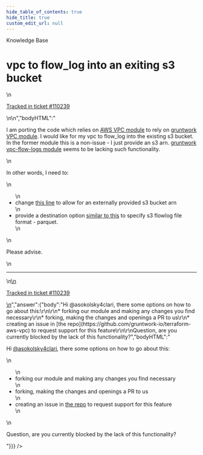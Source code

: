 ```yaml
---
hide_table_of_contents: true
hide_title: true
custom_edit_url: null
---
```



<head>
  <link rel="canonical" href="https://github.com/gruntwork-io/knowledge-base/discussions/732" />
</head>

<CenterLayout>
<span className="searchCategory">Knowledge Base</span>
<h1>vpc to flow_log into an exiting s3 bucket</h1>
<GitHub discussion={{"id":"D_kwDOF8slf84AUHwf","number":732,"author":{"login":"asokolsky4clari"},"title":"vpc to flow_log into an exiting s3 bucket","body":"\nI am porting the code which relies on [AWS VPC module](https://github.com/terraform-aws-modules/terraform-aws-vpc) to rely on [gruntwork VPC module](https://github.com/gruntwork-io/terraform-aws-vpc/).  I would like for my vpc to flow_log into the existing s3 bucket.  In the former module this is a non-issue - I just provide an s3 arn.  [gruntwork vpc-flow-logs module](https://github.com/gruntwork-io/terraform-aws-vpc/blob/main/modules/vpc-flow-logs/main.tf) seems to be lacking such functionality.  \r\n\r\nIn other words, I need to:\r\n\r\n* change [this line](https://github.com/gruntwork-io/terraform-aws-vpc/blob/main/modules/vpc-flow-logs/main.tf#L31) to allow for an externally provided s3 bucket arn\r\n* provide a destination option [similar to this](https://github.com/terraform-aws-modules/terraform-aws-vpc/blob/master/vpc-flow-logs.tf#L28) to specify s3 flowlog file format - parquet.\r\n\r\nPlease advise.\r\n\n\n---\n\n<ins datetime=\"2023-06-07T15:52:21Z\">\n  <p><a href=\"https://support.gruntwork.io/hc/requests/110239\">Tracked in ticket #110239</a></p>\n</ins>\n","bodyHTML":"<p dir=\"auto\">I am porting the code which relies on <a href=\"https://github.com/terraform-aws-modules/terraform-aws-vpc\">AWS VPC module</a> to rely on <a href=\"https://github.com/gruntwork-io/terraform-aws-vpc/\">gruntwork VPC module</a>.  I would like for my vpc to flow_log into the existing s3 bucket.  In the former module this is a non-issue - I just provide an s3 arn.  <a href=\"https://github.com/gruntwork-io/terraform-aws-vpc/blob/main/modules/vpc-flow-logs/main.tf\">gruntwork vpc-flow-logs module</a> seems to be lacking such functionality.</p>\n<p dir=\"auto\">In other words, I need to:</p>\n<ul dir=\"auto\">\n<li>change <a href=\"https://github.com/gruntwork-io/terraform-aws-vpc/blob/main/modules/vpc-flow-logs/main.tf#L31\">this line</a> to allow for an externally provided s3 bucket arn</li>\n<li>provide a destination option <a href=\"https://github.com/terraform-aws-modules/terraform-aws-vpc/blob/master/vpc-flow-logs.tf#L28\">similar to this</a> to specify s3 flowlog file format - parquet.</li>\n</ul>\n<p dir=\"auto\">Please advise.</p>\n<hr>\n<ins datetime=\"2023-06-07T15:52:21Z\">\n  <p dir=\"auto\"><a href=\"https://support.gruntwork.io/hc/requests/110239\" rel=\"nofollow\">Tracked in ticket #110239</a></p>\n</ins>","answer":{"body":"Hi @asokolsky4clari, there some options on how to go about this:\r\n\r\n* forking our module and making any changes you find necessary\r\n* forking, making the changes and openings a PR to us\r\n* creating an issue in [the repo](https://github.com/gruntwork-io/terraform-aws-vpc) to request support for this feature\r\n\r\nQuestion, are you currently blocked by the lack of this functionality?","bodyHTML":"<p dir=\"auto\">Hi <a class=\"user-mention notranslate\" data-hovercard-type=\"user\" data-hovercard-url=\"/users/asokolsky4clari/hovercard\" data-octo-click=\"hovercard-link-click\" data-octo-dimensions=\"link_type:self\" href=\"https://github.com/asokolsky4clari\">@asokolsky4clari</a>, there some options on how to go about this:</p>\n<ul dir=\"auto\">\n<li>forking our module and making any changes you find necessary</li>\n<li>forking, making the changes and openings a PR to us</li>\n<li>creating an issue in <a href=\"https://github.com/gruntwork-io/terraform-aws-vpc\">the repo</a> to request support for this feature</li>\n</ul>\n<p dir=\"auto\">Question, are you currently blocked by the lack of this functionality?</p>"}}} />

</CenterLayout>
  

<!-- ##DOCS-SOURCER-START
{
  "sourcePlugin": "github-discussions",
  "hash": "ea4d5154cd14b4cba3dcf235480ceed1"
}
##DOCS-SOURCER-END -->
